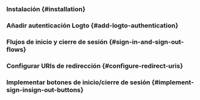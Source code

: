

<GuideTip />

### Instalación \{#installation}

<Installation />

### Añadir autenticación Logto \{#add-logto-authentication}

<AddAuthentication />

### Flujos de inicio y cierre de sesión \{#sign-in-and-sign-out-flows}

<SignInAndSignOutFlows />

### Configurar URIs de redirección \{#configure-redirect-uris}

<ConfigureRedirectUris />

### Implementar botones de inicio/cierre de sesión \{#implement-sign-insign-out-buttons}

<ImplementButtons />

<Checkpoint />
